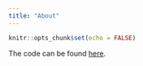```yaml
---
title: "About"
---
```


```r
knitr::opts_chunk$set(echo = FALSE)
```

The code can be found [here](https://github.com/vzemlys/cda_course).

